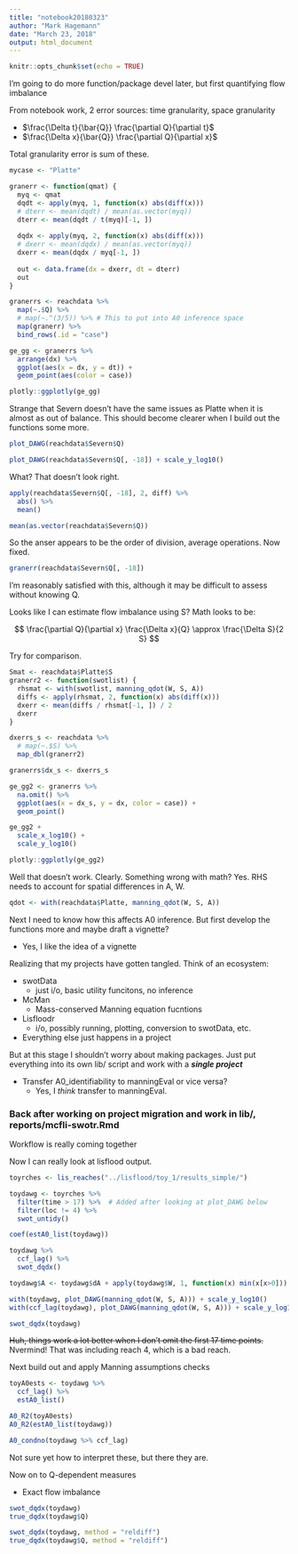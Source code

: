 ```yaml
---
title: "notebook20180323"
author: "Mark Hagemann"
date: "March 23, 2018"
output: html_document
---
```


```r
knitr::opts_chunk$set(echo = TRUE)
```

I'm going to do more function/package devel later, but first quantifying flow imbalance

From notebook work, 2 error sources: time granularity, space granularity

- $\frac{\Delta t}{\bar{Q}} \frac{\partial Q}{\partial t}$
- $\frac{\Delta x}{\bar{Q}} \frac{\partial Q}{\partial x}$

Total granularity error is sum of these.


```r

mycase <- "Platte"

granerr <- function(qmat) {
  myq <- qmat
  dqdt <- apply(myq, 1, function(x) abs(diff(x)))
  # dterr <- mean(dqdt) / mean(as.vector(myq))
  dterr <- mean(dqdt / t(myq)[-1, ])
  
  dqdx <- apply(myq, 2, function(x) abs(diff(x)))
  # dxerr <- mean(dqdx) / mean(as.vector(myq))
  dxerr <- mean(dqdx / myq[-1, ])
  
  out <- data.frame(dx = dxerr, dt = dterr)
  out
}

granerrs <- reachdata %>% 
  map(~.$Q) %>% 
  # map(~.^(3/5)) %>% # This to put into A0 inference space
  map(granerr) %>% 
  bind_rows(.id = "case")

ge_gg <- granerrs %>% 
  arrange(dx) %>% 
  ggplot(aes(x = dx, y = dt)) +
  geom_point(aes(color = case))

plotly::ggplotly(ge_gg)
```

Strange that Severn doesn't have the same issues as Platte when it is almost as out of balance. This should become clearer when I build out the functions some more. 

```r
plot_DAWG(reachdata$Severn$Q)

plot_DAWG(reachdata$Severn$Q[, -18]) + scale_y_log10()
```

What? That doesn't look right. 

```r
apply(reachdata$Severn$Q[, -18], 2, diff) %>% 
  abs() %>% 
  mean()

mean(as.vector(reachdata$Severn$Q))
```

So the anser appears to be the order of division, average operations. Now fixed. 

```r
granerr(reachdata$Severn$Q[, -18])
```

I'm reasonably satisfied with this, although it may be difficult to assess without knowing Q. 

Looks like I can estimate flow imbalance using S? Math looks to be:

$$
\frac{\partial Q}{\partial x} \frac{\Delta x}{Q} \approx \frac{\Delta S}{2 S}
$$

Try for comparison. 

```r
Smat <- reachdata$Platte$S
granerr2 <- function(swotlist) {
  rhsmat <- with(swotlist, manning_qdot(W, S, A))
  diffs <- apply(rhsmat, 2, function(x) abs(diff(x)))
  dxerr <- mean(diffs / rhsmat[-1, ]) / 2
  dxerr
}

dxerrs_s <- reachdata %>% 
  # map(~.$S) %>% 
  map_dbl(granerr2)

granerrs$dx_s <- dxerrs_s

ge_gg2 <- granerrs %>% 
  na.omit() %>% 
  ggplot(aes(x = dx_s, y = dx, color = case)) +
  geom_point()

ge_gg2 +
  scale_x_log10() +
  scale_y_log10()

plotly::ggplotly(ge_gg2)
```

Well that doesn't work. Clearly. Something wrong with math? Yes. RHS needs to account for spatial differences in A, W. 


```r
qdot <- with(reachdata$Platte, manning_qdot(W, S, A))
```

Next I need to know how this affects A0 inference. But first develop the functions more and maybe draft a vignette?

- Yes, I like the idea of a vignette

Realizing that my projects have gotten tangled. Think of an ecosystem:

- swotData
    - just i/o, basic utility funcitons, no inference
- McMan
    - Mass-conserved Manning equation fucntions
- Lisfloodr
    - i/o, possibly running, plotting, conversion to swotData, etc. 
- Everything else just happens in a project

But at this stage I shouldn't worry about making packages. Just put everything into its own lib/ script and work with a ***single project***

- Transfer A0_identifiability to manningEval or vice versa?
    - Yes, I *think* transfer to manningEval. 
    
### Back after working on project migration and work in lib/, reports/mcfli-swotr.Rmd

Workflow is really coming together

Now I can really look at lisflood output. 

```r
toyrches <- lis_reaches("../lisflood/toy_1/results_simple/")

toydawg <- toyrches %>% 
  filter(time > 17) %>%  # Added after looking at plot_DAWG below
  filter(loc != 4) %>% 
  swot_untidy()

coef(estA0_list(toydawg))

toydawg %>% 
  ccf_lag() %>% 
  swot_dqdx()

toydawg$A <- toydawg$dA + apply(toydawg$W, 1, function(x) min(x[x>0]))

with(toydawg, plot_DAWG(manning_qdot(W, S, A))) + scale_y_log10()
with(ccf_lag(toydawg), plot_DAWG(manning_qdot(W, S, A))) + scale_y_log10()

swot_dqdx(toydawg)
```

~~Huh, things work a lot better when I don't omit the first 17 time points.~~ Nvermind! That was including reach 4, which is a bad reach. 


Next build out and apply Manning assumptions checks

```r
toyA0ests <- toydawg %>% 
  ccf_lag() %>% 
  estA0_list() 

A0_R2(toyA0ests)
A0_R2(estA0_list(toydawg))
```

```r
A0_condno(toydawg %>% ccf_lag)
```

Not sure yet how to interpret these, but there they are. 

Now on to Q-dependent measures

- Exact flow imbalance

```r
swot_dqdx(toydawg)
true_dqdx(toydawg$Q)

swot_dqdx(toydawg, method = "reldiff")
true_dqdx(toydawg$Q, method = "reldiff")
```

